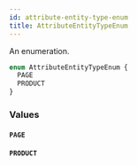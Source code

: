 ```yaml
---
id: attribute-entity-type-enum
title: AttributeEntityTypeEnum
---
```



An enumeration.

```graphql
enum AttributeEntityTypeEnum {
  PAGE
  PRODUCT
}
```


### Values

#### `PAGE` 




#### `PRODUCT` 






